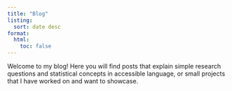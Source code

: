 ```yaml
---
title: "Blog"
listing:
  sort: date desc
format:
  html:
    toc: false
---
```


Welcome to my blog! Here you will find posts that explain simple research questions and statistical concepts in accessible language, or small projects that I have worked on and want to showcase.